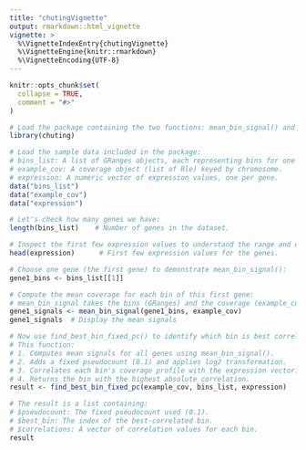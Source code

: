 ```yaml
---
title: "chutingVignette"
output: rmarkdown::html_vignette
vignette: >
  %\VignetteIndexEntry{chutingVignette}
  %\VignetteEngine{knitr::rmarkdown}
  %\VignetteEncoding{UTF-8}
---
```


```r
knitr::opts_chunk$set(
  collapse = TRUE,
  comment = "#>"
)
```

```r
# Load the package containing the two functions: mean_bin_signal() and find_best_bin_fixed_pc()
library(chuting)

# Load the sample data included in the package:
# bins_list: A list of GRanges objects, each representing bins for one gene.
# example_cov: A coverage object (list of Rle) keyed by chromosome.
# expression: A numeric vector of expression values, one per gene.
data("bins_list")
data("example_cov")
data("expression")

# Let's check how many genes we have:
length(bins_list)    # Number of genes in the dataset.

# Inspect the first few expression values to understand the range and data:
head(expression)      # First few expression values for the genes.

# Choose one gene (the first gene) to demonstrate mean_bin_signal():
gene1_bins <- bins_list[[1]]

# Compute the mean coverage for each bin of this first gene:
# mean_bin_signal takes the bins (GRanges) and the coverage (example_cov) and returns mean coverage per bin.
gene1_signals <- mean_bin_signal(gene1_bins, example_cov)
gene1_signals  # Display the mean signals

# Now use find_best_bin_fixed_pc() to identify which bin is best correlated with expression across all genes:
# This function:
# 1. Computes mean signals for all genes using mean_bin_signal().
# 2. Adds a fixed pseudocount (0.1) and applies log2 transformation.
# 3. Correlates each bin's coverage profile with the expression vector.
# 4. Returns the bin with the highest absolute correlation.
result <- find_best_bin_fixed_pc(example_cov, bins_list, expression)

# The result is a list containing:
# $pseudocount: The fixed pseudocount used (0.1).
# $best_bin: The index of the best-correlated bin.
# $correlations: A vector of correlation values for each bin.
result
```
